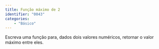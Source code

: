 ```yaml
---
title: Função máximo de 2
identifier: "0043"
categories:
    - "Básico"
---
```

::: {#exr-0043}
Escreva uma função para, dados dois valores numéricos, retornar o valor máximo entre eles.

<!-- @sol-0043 -->
:::
